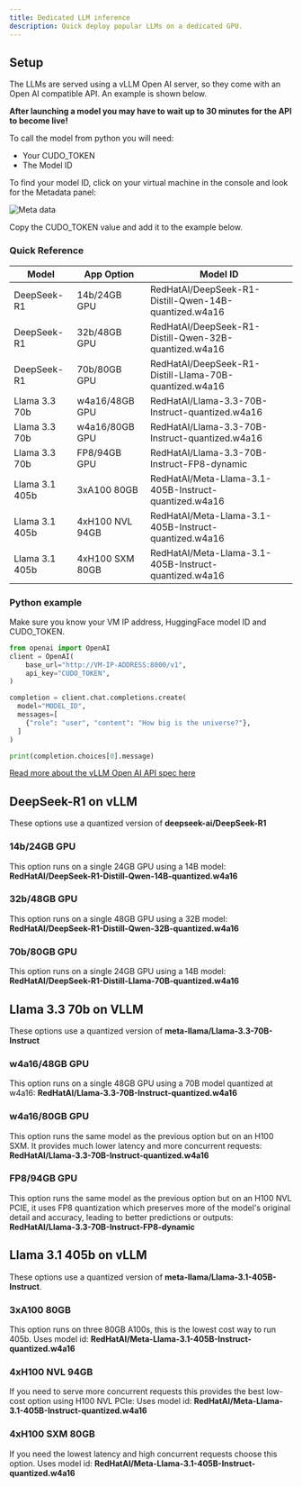 ```yaml
---
title: Dedicated LLM inference
description: Quick deploy popular LLMs on a dedicated GPU.
---
```


## Setup
The LLMs are served using a vLLM Open AI server, so they come with an Open AI compatible API. An example is shown below.

**After launching a model you may have to wait up to 30 minutes for the API to become live!**

To call the model from python you will need:
- Your CUDO_TOKEN
- The Model ID

To find your model ID, click on your virtual machine in the console and look for the Metadata panel:

![Meta data](/images/docs/images/apps/dedicated-inference-vllm/meta-data.png)

Copy the CUDO_TOKEN value and add it to the example below.

### Quick Reference
| Model                     | App Option   | Model ID                   |
|---------------------------|--------------|-----------------------------------------------|
| DeepSeek-R1 | 14b/24GB GPU | RedHatAI/DeepSeek-R1-Distill-Qwen-14B-quantized.w4a16  |
| DeepSeek-R1 | 32b/48GB GPU | RedHatAI/DeepSeek-R1-Distill-Qwen-32B-quantized.w4a16  |
| DeepSeek-R1 | 70b/80GB GPU | RedHatAI/DeepSeek-R1-Distill-Llama-70B-quantized.w4a16 |
| Llama 3.3 70b | w4a16/48GB GPU | RedHatAI/Llama-3.3-70B-Instruct-quantized.w4a16 |
| Llama 3.3 70b | w4a16/80GB GPU | RedHatAI/Llama-3.3-70B-Instruct-quantized.w4a16 |
| Llama 3.3 70b | FP8/94GB GPU | RedHatAI/Llama-3.3-70B-Instruct-FP8-dynamic |
| Llama 3.1 405b | 3xA100 80GB| RedHatAI/Meta-Llama-3.1-405B-Instruct-quantized.w4a16 |
| Llama 3.1 405b | 4xH100 NVL 94GB| RedHatAI/Meta-Llama-3.1-405B-Instruct-quantized.w4a16 |
| Llama 3.1 405b | 4xH100 SXM 80GB| RedHatAI/Meta-Llama-3.1-405B-Instruct-quantized.w4a16 |

### Python example
Make sure you know your VM IP address, HuggingFace model ID and CUDO_TOKEN.

```python
from openai import OpenAI
client = OpenAI(
    base_url="http://VM-IP-ADDRESS:8000/v1",
    api_key="CUDO_TOKEN",
)

completion = client.chat.completions.create(
  model="MODEL_ID",
  messages=[
    {"role": "user", "content": "How big is the universe?"},
  ]
)

print(completion.choices[0].message)
```

[Read more about the vLLM Open AI API spec here](https://docs.vllm.ai/en/latest/serving/openai_compatible_server.html)

## DeepSeek-R1 on vLLM
These options use a quantized version of **deepseek-ai/DeepSeek-R1**

### 14b/24GB GPU
This option runs on a single 24GB GPU using a 14B model: **RedHatAI/DeepSeek-R1-Distill-Qwen-14B-quantized.w4a16**

### 32b/48GB GPU
This option runs on a single 48GB GPU using a 32B model: **RedHatAI/DeepSeek-R1-Distill-Qwen-32B-quantized.w4a16**

### 70b/80GB GPU
This option runs on a single 24GB GPU using a 14B model: **RedHatAI/DeepSeek-R1-Distill-Llama-70B-quantized.w4a16**

## Llama 3.3 70b on VLLM
These options use a quantized version of **meta-llama/Llama-3.3-70B-Instruct**

### w4a16/48GB GPU
This option runs on a single 48GB GPU using a 70B model quantized at w4a16:	**RedHatAI/Llama-3.3-70B-Instruct-quantized.w4a16**

### w4a16/80GB GPU
This option runs the same model as the previous option but on an H100 SXM. It provides much lower latency and more concurrent requests: **RedHatAI/Llama-3.3-70B-Instruct-quantized.w4a16**

### FP8/94GB GPU
This option runs the same model as the previous option but on an H100 NVL PCIE, it uses FP8 quantization which preserves more of the model's original detail and accuracy, leading to better predictions or outputs: **RedHatAI/Llama-3.3-70B-Instruct-FP8-dynamic**

## Llama 3.1 405b on vLLM
These options use a quantized version of **meta-llama/Llama-3.1-405B-Instruct**.

### 3xA100 80GB
This option runs on three 80GB A100s, this is the lowest cost way to run 405b. Uses model id:  **RedHatAI/Meta-Llama-3.1-405B-Instruct-quantized.w4a16**
### 4xH100 NVL 94GB
If you need to serve more concurrent requests this provides the best low-cost option using H100 NVL PCIe: Uses model id: **RedHatAI/Meta-Llama-3.1-405B-Instruct-quantized.w4a16**
### 4xH100 SXM 80GB
If you need the lowest latency and high concurrent requests choose this option. Uses model id: **RedHatAI/Meta-Llama-3.1-405B-Instruct-quantized.w4a16**
